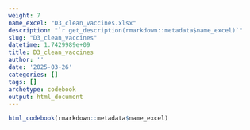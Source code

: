 ```yaml
---
weight: 7
name_excel: "D3_clean_vaccines.xlsx"
description: "`r get_description(rmarkdown::metadata$name_excel)`"
slug: "D3_clean_vaccines"
datetime: 1.7429989e+09
title: D3_clean_vaccines
author: ''
date: '2025-03-26'
categories: []
tags: []
archetype: codebook
output: html_document
---
```


```r
html_codebook(rmarkdown::metadata$name_excel)
```

